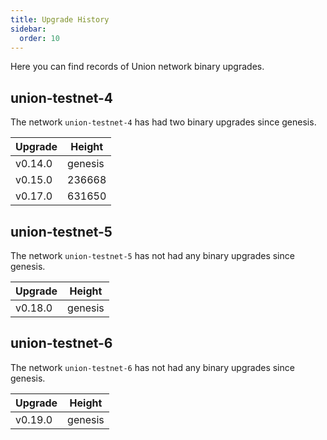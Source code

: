 ```yaml
---
title: Upgrade History
sidebar:
  order: 10
---
```



Here you can find records of Union network binary upgrades.

## union-testnet-4

<Badge text="Deprecated" variant="caution" />

The network `union-testnet-4` has had two binary upgrades since genesis.

| Upgrade | Height  |
| ------- | ------- |
| v0.14.0 | genesis |
| v0.15.0 | 236668  |
| v0.17.0 | 631650  |

## union-testnet-5

<Badge text="Deprecated" variant="caution" />

The network `union-testnet-5` has not had any binary upgrades since genesis.

| Upgrade | Height  |
| ------- | ------- |
| v0.18.0 | genesis |

## union-testnet-6

The network `union-testnet-6` has not had any binary upgrades since genesis.

| Upgrade | Height  |
| ------- | ------- |
| v0.19.0 | genesis |
